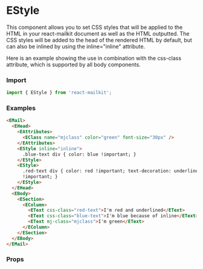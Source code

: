 

<Meta title="Email Design System/Standard Head components/eStyle" />

# EStyle

This component allows you to set CSS styles that will be applied to the HTML in your react-mailkit document as well as the HTML outputted. The CSS styles will be added to the head of the rendered HTML by default, but can also be inlined by using the inline="inline" attribute.

Here is an example showing the use in combination with the css-class attribute, which is supported by all body components.

### Import

```js
import { EStyle } from 'react-mailkit';
```

### Examples

```html
<EMail>
  <EHead>
    <EAttributes>
      <EClass name="mjclass" color="green" font-size="30px" />
    </EAttributes>
    <EStyle inline="inline">
      .blue-text div { color: blue !important; }
    </EStyle>
    <EStyle>
      .red-text div { color: red !important; text-decoration: underline
      !important; }
    </EStyle>
  </EHead>
  <EBody>
    <ESection>
      <EColumn>
        <EText css-class="red-text">I'm red and underlined</EText>
        <EText css-class="blue-text">I'm blue because of inline</EText>
        <EText mj-class="mjclass">I'm green</EText>
      </EColumn>
    </ESection>
  </EBody>
</EMail>
```

### Props

<ArgsTable of={EStyle} />
